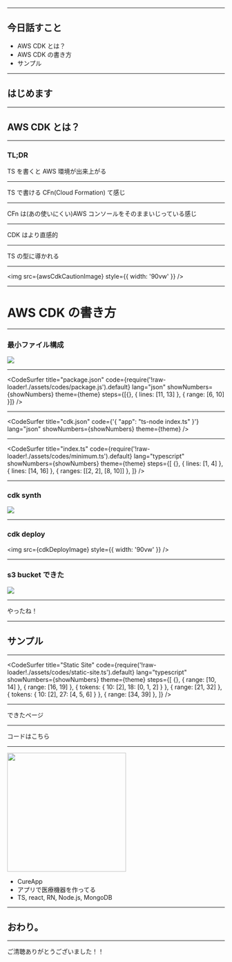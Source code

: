 

<Head>
  <HeadContents
    title={packageJson.slideTitle}
    urlPath={packageJson.slideKey}
    image={ogImage}
  />
</Head>

<Top
  title={packageJson.slideTitle}
  eventName="Gotanda.js #11"
  hashtag="gotandajs"
/>

---

## 今日話すこと

- AWS CDK とは？
- AWS CDK の書き方
- サンプル

---

## はじめます

---

## AWS CDK とは？

---

### TL;DR

TS を書くと AWS 環境が出来上がる

---

TS で書ける CFn(Cloud Formation) て感じ

---

CFn は(あの使いにくい)AWS コンソールをそのままいじっている感じ

---

CDK はより直感的

---

TS の型に導かれる

---

<img src={awsCdkCautionImage} style={{ width: '90vw' }} />

---

# AWS CDK の書き方

---

### 最小ファイル構成

<img src={fileConstitutionImage} />

---

<CodeSurfer
  title="package.json"
  code={require('!raw-loader!./assets/codes/package.js').default}
  lang="json"
  showNumbers={showNumbers}
  theme={theme}
  steps={[{}, { lines: [11, 13] }, { range: [6, 10] }]}
/>

---

<CodeSurfer
  title="cdk.json"
  code={'{ "app": "ts-node index.ts" }'}
  lang="json"
  showNumbers={showNumbers}
  theme={theme}
/>

---

<CodeSurfer
  title="index.ts"
  code={require('!raw-loader!./assets/codes/minimum.ts').default}
  lang="typescript"
  showNumbers={showNumbers}
  theme={theme}
  steps={[
    {},
    { lines: [1, 4] },
    { lines: [14, 16] },
    { ranges: [[2, 2], [8, 10]] },
  ]}
/>

---

### cdk synth

<img src={cdkSynthImage} />

---

### cdk deploy

<img src={cdkDeployImage} style={{ width: '90vw' }} />

---

### s3 bucket できた

<img src={cdkResultImage} />

---

やったね！

---

## サンプル

---

<CodeSurfer
  title="Static Site"
  code={require('!raw-loader!./assets/codes/static-site.ts').default}
  lang="typescript"
  showNumbers={showNumbers}
  theme={theme}
  steps={[
    {},
    { range: [10, 14] },
    { range: [16, 19] },
    { tokens: { 10: [2], 18: [0, 1, 2] } },
    { range: [21, 32] },
    { tokens: { 10: [2], 27: [4, 5, 6] } },
    { range: [34, 39] },
  ]}
/>

---

<ExLink href="https://d7srgc5j9isfi.cloudfront.net/">できたページ</ExLink>

---

<ExLink href="https://github.com/yamatatsu/cdk-static-site-sample">
  コードはこちら
</ExLink>

---

<img
  src="https://i.gyazo.com/87d23d84bc93c83bb165c9d2f239f703.png"
  width="275"
/>

- <ExLink href="https://cureapp.co.jp">CureApp</ExLink>
- アプリで医療機器を作ってる
- TS, react, RN, Node.js, MongoDB

---

## おわり。

---

ご清聴ありがとうございました！！
